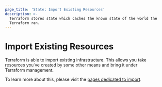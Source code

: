 ```yaml
---
page_title: 'State: Import Existing Resources'
description: >-
  Terraform stores state which caches the known state of the world the last time
  Terraform ran.
---
```


# Import Existing Resources

Terraform is able to import existing infrastructure. This allows you take
resources you've created by some other means and bring it under Terraform management.

To learn more about this, please visit the
[pages dedicated to import](/cli/import/).
